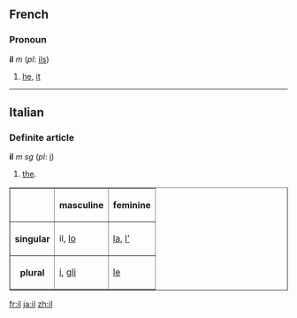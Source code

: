 ==French==
===Pronoun===
'''il''' ''m'' (''pl'': [[ils]])

# [[he]], [[it]]
----

==Italian==
===Definite article===
'''il''' ''m sg'' (''pl'': [[i#Italian|i]])

#[[the]].

<table border="1">
<tr><th></th><th>masculine</th><th>feminine</th></tr>
<tr><th>singular</th><td> il, [[lo]] </td><td> [[la]], [[l']] </td></tr>
<tr><th>plural</th><td> [[i#Italian|i]], [[gli]] </td><td> [[le]] </td></tr>
</table>

[[fr:il]]
[[ja:il]]
[[zh:il]]